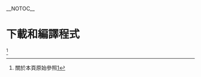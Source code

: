 __NOTOC__
=下載和編譯程式=

<ref>關於本頁原始參照[https://github.com/tianocore/tianocore.github.io/wiki/Getting-Started-with-EDK-II]</ref>

